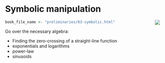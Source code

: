 # Symbolic manipulation

<div style="float:right;">[![](www/icons/edit.png)](https://github.com/ProjectMOSAIC/MOSAIC-Calculus/blob/main/Preliminaries/02-notation.Rmd)</div>

```r
book_file_name <- "preliminaries/03-symbolic.html"
```


Go over the necessary algebra:

- Finding the zero-crossing of a straight-line function
- exponentials and logarithms
- power-law
- sinusoids
